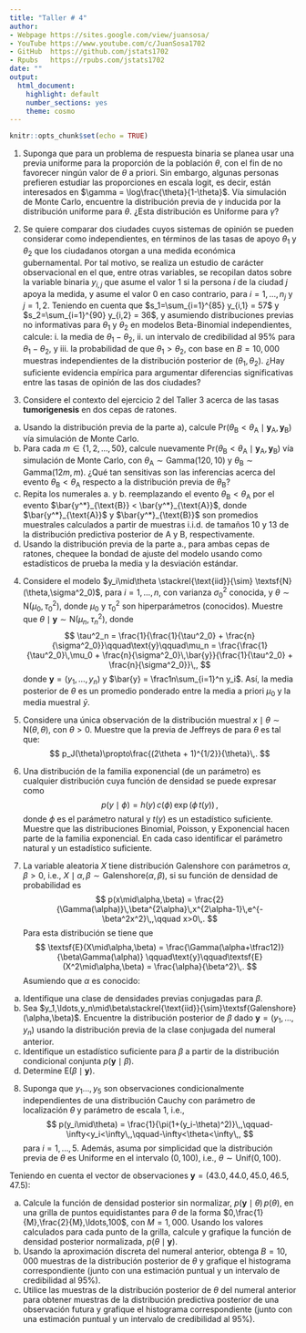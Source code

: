 ---
title: "Taller # 4"
author: 
- Webpage https://sites.google.com/view/juansosa/ 
- YouTube https://www.youtube.com/c/JuanSosa1702 
- GitHub  https://github.com/jstats1702 
- Rpubs   https://rpubs.com/jstats1702
date: ""
output:
  html_document:
    highlight: default
    number_sections: yes
    theme: cosmo
---

```{r setup, include=FALSE}
knitr::opts_chunk$set(echo = TRUE)
```

1. Suponga que para un problema de respuesta binaria se planea usar una previa uniforme para la proporción de la población $\theta$, con el fin de no favorecer ningún valor de $\theta$ a priori. Sin embargo, algunas personas prefieren estudiar las proporciones en escala logit, es decir, están interesados en $\gamma = \log\frac{\theta}{1-\theta}$. Vía simulación de Monte Carlo, encuentre la distribución previa de $\gamma$ inducida por la distribución uniforme para $\theta$. ¿Esta distribución es Uniforme para $\gamma$?
	
2. Se quiere comparar dos ciudades cuyos sistemas de opinión se pueden considerar como independientes, en términos de las tasas de apoyo $\theta_1$ y $\theta_2$ que los ciudadanos otorgan a una medida económica gubernamental. Por tal motivo, se realiza un estudio de carácter observacional en el que, entre otras variables, se recopilan datos sobre la variable binaria $y_{i,j}$ que asume el valor 1 si la persona $i$ de la ciudad $j$ apoya la medida, y asume el valor 0 en caso contrario, para $i=1,\ldots,n_j$ y $j=1,2$. Teniendo en cuenta que $s_1=\sum_{i=1}^{85} y_{i,1} = 57$ y $s_2=\sum_{i=1}^{90} y_{i,2} = 36$, y asumiendo distribuciones previas no informativas para $\theta_1$ y $\theta_2$ en modelos Beta-Binomial independientes, calcule: i. la media de $\theta_1-\theta_2$, ii. un intervalo de credibilidad al 95\% para $\theta_1-\theta_2$, y iii. la probabilidad de que $\theta_1 > \theta_2$, con base en $B=10,000$ muestras independientes de la distribución posterior de $(\theta_1,\theta_2)$. ¿Hay suficiente evidencia empírica para argumentar diferencias significativas entre las tasas de opinión de las dos ciudades?
	
3. Considere el contexto del ejercicio 2 del Taller 3 acerca de las tasas **tumorigenesis** en dos cepas de ratones.

a. Usando la distribución previa de la parte a), calcule $\textsf{Pr}(\theta_{\text{B}} < \theta_{\text{A}}\mid \boldsymbol{y}_{\text{A}},\boldsymbol{y}_{\text{B}})$ vía simulación de Monte Carlo.
b. Para cada $m\in\{1,2,\ldots,50\}$, calcule nuevamente $\textsf{Pr}(\theta_{\text{B}} < \theta_{\text{A}}\mid \boldsymbol{y}_{\text{A}},\boldsymbol{y}_{\text{B}})$ vía simulación de Monte Carlo, con $\theta_{\text{A}}\sim\textsf{Gamma}(120,10)$ y $\theta_{\text{B}}\sim \textsf{Gamma}(12m,m)$. ¿Qué tan sensitivas son las inferencias acerca del evento $\theta_{\text{B}} < \theta_{\text{A}}$ respecto a la distribución previa de $\theta_{\text{B}}$?
c. Repita los numerales a. y b. reemplazando el evento $\theta_{\text{B}} < \theta_{\text{A}}$ por el evento $\bar{y^*}_{\text{B}} < \bar{y^*}_{\text{A}}$, donde $\bar{y^*}_{\text{A}}$ y $\bar{y^*}_{\text{B}}$ son promedios muestrales calculados a partir de muestras i.i.d. de tamaños 10 y 13 de la distribución predictiva posterior de A y B,  respectivamente.
d. Usando la distribución previa de la parte a., para ambas cepas de ratones, chequee la bondad de ajuste del modelo usando como estadísticos de prueba la media y la desviación estándar.

4. Considere el modelo $y_i\mid\theta \stackrel{\text{iid}}{\sim} \textsf{N}(\theta,\sigma^2_0)$, para $i = 1,\ldots,n$, con varianza $\sigma^2_0$ conocida, y $\theta \sim \textsf{N}(\mu_0,\tau^2_0)$, donde $\mu_0$ y $\tau^2_0$ son hiperparámetros (conocidos). Muestre que $\theta\mid\boldsymbol{y}\sim\textsf{N}(\mu_n,\tau^2_n)$, donde
$$
\tau^2_n = \frac{1}{\frac{1}{\tau^2_0} + \frac{n}{\sigma^2_0}}\qquad\text{y}\qquad\mu_n = \frac{\frac{1}{\tau^2_0}\,\mu_0 + \frac{n}{\sigma^2_0}\,\bar{y}}{\frac{1}{\tau^2_0} + \frac{n}{\sigma^2_0}}\,,
$$
donde $\boldsymbol{y}=(y_1,\ldots,y_n)$ y $\bar{y} = \frac1n\sum_{i=1}^n y_i$. Así, la media posterior de $\theta$ es un promedio ponderado entre la media a priori $\mu_0$ y la media muestral $\bar{y}$.
	
5. Considere una única observación de la distribución muestral $x\mid\theta\sim\textsf{N}(\theta,\theta)$, con $\theta > 0$. Muestre que la previa de Jeffreys de para $\theta$ es tal que:
$$
p_J(\theta)\propto\frac{(2\theta + 1)^{1/2}}{\theta}\,.
$$

6. Una distribución de la familia exponencial (de un parámetro) es cualquier distribución cuya función de densidad se puede expresar como
$$
p(y\mid\phi) = h(y)\,c(\phi)\,\exp{\left( \phi\,t(y) \right)}\,,
$$ 
donde $\phi$ es el parámetro natural y $t(y)$ es un estadístico suficiente. Muestre que las distribuciones Binomial, Poisson, y Exponencial hacen parte de la familia exponencial. En cada caso identificar el parámetro natural y un estadístico suficiente.

7. La variable aleatoria $X$ tiene distribución Galenshore con parámetros $\alpha,\beta > 0$, i.e., $X\mid\alpha,\beta\sim\textsf{Galenshore}(\alpha,\beta)$, si su función de densidad de probabilidad es
$$
p(x\mid\alpha,\beta) = 
\frac{2}{\Gamma(\alpha)}\,\beta^{2\alpha}\,x^{2\alpha-1}\,e^{-\beta^2x^2}\,,\qquad x>0\,.
$$
Para esta distribución se tiene que 
$$
\textsf{E}(X\mid\alpha,\beta) = \frac{\Gamma(\alpha+\tfrac12)}{\beta\Gamma(\alpha)} \qquad\text{y}\qquad\textsf{E}(X^2\mid\alpha,\beta) = \frac{\alpha}{\beta^2}\,.
$$ 
Asumiendo que $\alpha$ es conocido:
a. Identifique una clase de densidades previas conjugadas para $\beta$.
b. Sea $y_1,\ldots,y_n\mid\beta\stackrel{\text{iid}}{\sim}\textsf{Galenshore}(\alpha,\beta)$. Encuentre la distribución posterior de $\beta$ dado $\boldsymbol{y}=(y_1,\ldots,y_n)$ usando la distribución previa de la clase conjugada del numeral anterior.
c. Identifique un estadístico suficiente para $\beta$ a partir de la distribución condicional conjunta $p(\boldsymbol{y}\mid\beta)$.
d. Determine $\textsf{E}(\beta\mid\boldsymbol{y})$.

8. Suponga que $y_1\ldots,y_5$ son observaciones condicionalmente independientes de una distribución Cauchy con parámetro de localización $\theta$ y parámetro de escala 1, i.e.,
$$
p(y_i\mid\theta) = \frac{1}{\pi(1+(y_i-\theta)^2)}\,,\qquad-\infty<y_i<\infty\,,\qquad-\infty<\theta<\infty\,,
$$
para $i=1,\ldots,5$. Además, asuma por simplicidad que la distribución previa de $\theta$ es Uniforme en el intervalo $(0,100)$, i.e., $\theta\sim\textsf{Unif}(0,100)$. 

Teniendo en cuenta el vector de observaciones $\boldsymbol{y}=(43.0, 44.0, 45.0, 46.5, 47.5)$:

a. Calcule la función de densidad posterior sin normalizar, $p(\boldsymbol{y}\mid\theta)\,p(\theta)$, en una grilla de puntos equidistantes para $\theta$ de la forma $0,\frac{1}{M},\frac{2}{M},\ldots,100$, con $M=1,000$. Usando los valores calculados para cada punto de la grilla, calcule y grafique la función de densidad posterior normalizada, $p(\theta\mid\boldsymbol{y})$.
b. Usando la aproximación discreta del numeral anterior, obtenga $B=10,000$ muestras de la distribución posterior de $\theta$ y grafique el histograma correspondiente (junto con una estimación puntual y un intervalo de credibilidad al 95\%).
c. Utilice las muestras de la distribución posterior de $\theta$ del numeral anterior para obtener muestras de la distribución predictiva posterior de una observación futura y grafique el histograma correspondiente (junto con una estimación puntual y un intervalo de credibilidad al 95\%).
